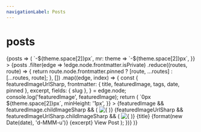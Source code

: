 ```yaml
---
navigationLabel: Posts
---
```



# posts

<SourceList filter="posts">
    {posts => (
        <Flex
            sx={{
                flexWrap: 'wrap',
                ml: theme => `-${theme.space[2]}px`,
                mr: theme => `-${theme.space[2]}px`,
            }}
        >
            {posts
                .filter(edge => !edge.node.frontmatter.isPrivate)
                .reduce((routes, route) => {
                    return route.node.frontmatter.pinned ? [route, ...routes] : [...routes, route];
                }, [])
                .map((edge, index) => {
                    const {
                        featuredImageUrlSharp,
                        frontmatter: { title, featuredImage, tags, date, pinned },
                        excerpt,
                        fields: { slug },
                    } = edge.node;
                    console.log('featuredImage', featuredImage);
                    return (
                        <Box
                            key={index}
                            sx={{
                                display: 'flex',
                                flex: '1 1 auto',
                                flexDirection: 'column',
                                mb: 3,
                                maxWidth: ['100%', '100%', '50%', '50%'],
                                width: ['100%', '100%', '50%', '50%'],
                            }}
                        >
                            <Link
                                href={slug}
                                sx={{
                                    textDecoration: 'none',
                                    display: 'flex',
                                    flex: '1 1 auto',
                                    flexDirection: 'column',
                                    m: theme => `0px ${theme.space[2]}px`,
                                    minHeight: '1px',
                                }}
                            >
                                <Card
                                    sx={{
                                        display: 'flex',
                                        flex: '1 1 auto',
                                        flexDirection: 'column',
                                        minHeight: '1px',
                                    }}
                                >
                                    {featuredImage && featuredImage.childImageSharp && (
                                        <Box sx={{ minHeight: '1px' }}>
                                            <Img
                                                fluid={featuredImage.childImageSharp.fluid}
                                                alt={
                                                    featuredImage.childImageSharp.fluid.originalName
                                                }
                                            />
                                        </Box>
                                    )}
                                    {featuredImageUrlSharp &&
                                        featuredImageUrlSharp.childImageSharp && (
                                            <Box sx={{ minHeight: '1px' }}>
                                                <Img
                                                    fluid={
                                                        featuredImageUrlSharp.childImageSharp.fluid
                                                    }
                                                    alt={
                                                        featuredImageUrlSharp.childImageSharp.fluid
                                                            .originalName
                                                    }
                                                />
                                            </Box>
                                        )}
                                    <Box
                                        sx={{
                                            display: 'flex',
                                            flex: '1 1 auto',
                                            flexDirection: 'column',
                                            p: 3,
                                        }}
                                    >
                                        <Heading
                                            variant="styles.h4"
                                            sx={{ color: pinned ? 'primary' : 'text' }}
                                        >
                                            {title}
                                        </Heading>
                                        <Text sx={{ mb: 1, color: 'muted' }}>
                                            {format(new Date(date), 'd-MMM-u')}
                                        </Text>
                                        <Text sx={{ mb: 1, color: 'text' }}>{excerpt}</Text>
                                    </Box>
                                    <Box sx={{ p: 3 }}>
                                        <Text>View Post</Text>
                                    </Box>
                                </Card>
                            </Link>
                        </Box>
                    );
                })}
        </Flex>
    )}
</SourceList>
